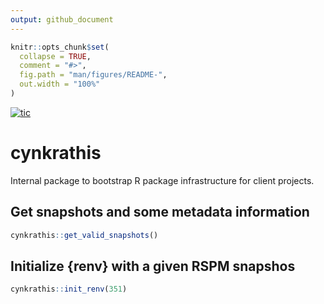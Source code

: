 ```yaml
---
output: github_document
---
```


<!-- README.md is generated from README.Rmd. Please edit that file -->

```r
knitr::opts_chunk$set(
  collapse = TRUE,
  comment = "#>",
  fig.path = "man/figures/README-",
  out.width = "100%"
)
```

<!-- badges: start -->
[![tic](https://github.com/cynkra/cynkrathis/workflows/tic/badge.svg?branch=master)](https://github.com/cynkra/cynkrathis/actions)
<!-- badges: end -->

# cynkrathis

Internal package to bootstrap R package infrastructure for client projects.

## Get snapshots and some metadata information

```r
cynkrathis::get_valid_snapshots()
```

## Initialize {renv} with a given RSPM snapshos

```r
cynkrathis::init_renv(351)
```
